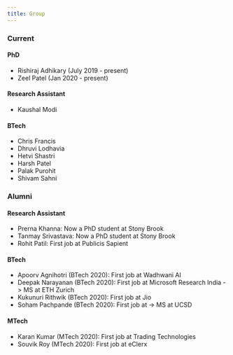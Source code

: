 ```yaml
---
title: Group
---
```


### Current

#### PhD 

- Rishiraj Adhikary (July 2019 - present)
- Zeel Patel (Jan 2020 - present)

#### Research Assistant

- Kaushal Modi

#### BTech

- Chris Francis
- Dhruvi Lodhavia
- Hetvi Shastri
- Harsh Patel
- Palak Purohit
- Shivam Sahni

### Alumni

#### Research Assistant

- Prerna Khanna: Now a PhD student at Stony Brook
- Tanmay Srivastava: Now a PhD student at Stony Brook
- Rohit Patil: First job at Publicis Sapient

#### BTech

- Apoorv Agnihotri (BTech 2020): First job at Wadhwani AI
- Deepak Narayanan (BTech 2020): First job at Microsoft Research India -> MS at ETH Zurich
- Kukunuri Rithwik (BTech 2020): First job at Jio
- Soham Pachpande (BTech 2020): First job at  -> MS at UCSD

#### MTech

- Karan Kumar (MTech 2020): First job at Trading Technologies
- Souvik Roy (MTech 2020): First job at eClerx